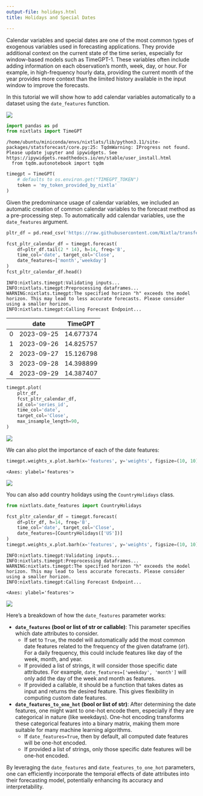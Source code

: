 ```yaml
---
output-file: holidays.html
title: Holidays and Special Dates

---
```


Calendar variables and special dates are one of the most common types of
exogenous variables used in forecasting applications. They provide
additional context on the current state of the time series, especially
for window-based models such as TimeGPT-1. These variables often include
adding information on each observation’s month, week, day, or hour. For
example, in high-frequency hourly data, providing the current month of
the year provides more context than the limited history available in the
input window to improve the forecasts.

In this tutorial we will show how to add calendar variables
automatically to a dataset using the `date_features` function.

[![](https://colab.research.google.com/assets/colab-badge.svg)](https://colab.research.google.com/github/Nixtla/nixtla/blob/main/nbs/docs/tutorials/2_holidays.ipynb)

```python
import pandas as pd
from nixtlats import TimeGPT
```

``` text
/home/ubuntu/miniconda/envs/nixtlats/lib/python3.11/site-packages/statsforecast/core.py:25: TqdmWarning: IProgress not found. Please update jupyter and ipywidgets. See https://ipywidgets.readthedocs.io/en/stable/user_install.html
  from tqdm.autonotebook import tqdm
```

```python
timegpt = TimeGPT(
    # defaults to os.environ.get("TIMEGPT_TOKEN")
    token = 'my_token_provided_by_nixtla'
)
```

Given the predominance usage of calendar variables, we included an
automatic creation of common calendar variables to the forecast method
as a pre-processing step. To automatically add calendar variables, use
the `date_features` argument.

```python
pltr_df = pd.read_csv('https://raw.githubusercontent.com/Nixtla/transfer-learning-time-series/main/datasets/openbb/pltr.csv')
```


```python
fcst_pltr_calendar_df = timegpt.forecast(
    df=pltr_df.tail(2 * 14), h=14, freq='B',
    time_col='date', target_col='Close',
    date_features=['month','weekday']
)
fcst_pltr_calendar_df.head()
```

``` text
INFO:nixtlats.timegpt:Validating inputs...
INFO:nixtlats.timegpt:Preprocessing dataframes...
WARNING:nixtlats.timegpt:The specified horizon "h" exceeds the model horizon. This may lead to less accurate forecasts. Please consider using a smaller horizon.
INFO:nixtlats.timegpt:Calling Forecast Endpoint...
```

|     | date       | TimeGPT   |
|-----|------------|-----------|
| 0   | 2023-09-25 | 14.677374 |
| 1   | 2023-09-26 | 14.825757 |
| 2   | 2023-09-27 | 15.126798 |
| 3   | 2023-09-28 | 14.398899 |
| 4   | 2023-09-29 | 14.387407 |

```python
timegpt.plot(
    pltr_df, 
    fcst_pltr_calendar_df, 
    id_col='series_id',
    time_col='date',
    target_col='Close',
    max_insample_length=90,
)
```

![](/nixtla/docs/tutorials/2_holidays_files/figure-markdown_strict/cell-7-output-1.png)

We can also plot the importance of each of the date features:

```python
timegpt.weights_x.plot.barh(x='features', y='weights', figsize=(10, 10))
```

``` text
<Axes: ylabel='features'>
```

![](/nixtla/docs/tutorials/2_holidays_files/figure-markdown_strict/cell-8-output-2.png)

You can also add country holidays using the `CountryHolidays` class.

```python
from nixtlats.date_features import CountryHolidays
```


```python
fcst_pltr_calendar_df = timegpt.forecast(
    df=pltr_df, h=14, freq='B',
    time_col='date', target_col='Close',
    date_features=[CountryHolidays(['US'])]
)
timegpt.weights_x.plot.barh(x='features', y='weights', figsize=(10, 10))
```

``` text
INFO:nixtlats.timegpt:Validating inputs...
INFO:nixtlats.timegpt:Preprocessing dataframes...
WARNING:nixtlats.timegpt:The specified horizon "h" exceeds the model horizon. This may lead to less accurate forecasts. Please consider using a smaller horizon.
INFO:nixtlats.timegpt:Calling Forecast Endpoint...
```

``` text
<Axes: ylabel='features'>
```

![](/nixtla/docs/tutorials/2_holidays_files/figure-markdown_strict/cell-10-output-3.png)

Here’s a breakdown of how the `date_features` parameter works:

-   **`date_features` (bool or list of str or callable)**: This
    parameter specifies which date attributes to consider.
    -   If set to `True`, the model will automatically add the most
        common date features related to the frequency of the given
        dataframe (`df`). For a daily frequency, this could include
        features like day of the week, month, and year.
    -   If provided a list of strings, it will consider those specific
        date attributes. For example,
        `date_features=['weekday', 'month']` will only add the day of
        the week and month as features.
    -   If provided a callable, it should be a function that takes dates
        as input and returns the desired feature. This gives flexibility
        in computing custom date features.
-   **`date_features_to_one_hot` (bool or list of str)**: After
    determining the date features, one might want to one-hot encode
    them, especially if they are categorical in nature (like weekdays).
    One-hot encoding transforms these categorical features into a binary
    matrix, making them more suitable for many machine learning
    algorithms.
    -   If `date_features=True`, then by default, all computed date
        features will be one-hot encoded.
    -   If provided a list of strings, only those specific date features
        will be one-hot encoded.

By leveraging the `date_features` and `date_features_to_one_hot`
parameters, one can efficiently incorporate the temporal effects of date
attributes into their forecasting model, potentially enhancing its
accuracy and interpretability.

